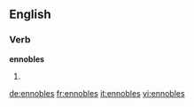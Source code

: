
==English==

===Verb===
'''ennobles'''

# {{third-person singular of|[[ennoble]]}}

[[de:ennobles]]
[[fr:ennobles]]
[[it:ennobles]]
[[vi:ennobles]]
